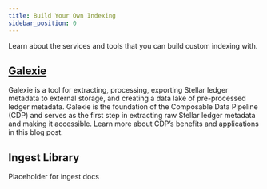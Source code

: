 ```yaml
---
title: Build Your Own Indexing
sidebar_position: 0
---
```


Learn about the services and tools that you can build custom indexing with.

## [Galexie](./galexie/README.mdx)

Galexie is a tool for extracting, processing, exporting Stellar ledger metadata to external storage, and creating a data lake of pre-processed ledger metadata. Galexie is the foundation of the Composable Data Pipeline (CDP) and serves as the first step in extracting raw Stellar ledger metadata and making it accessible. Learn more about CDP’s benefits and applications in this blog post.

## Ingest Library

Placeholder for ingest docs
